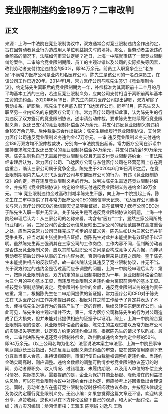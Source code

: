 # 竞业限制违约金189万？二审改判
## 正文
来源：上海一中法院在竞业限制协议中，双方通常会对竞业限制违约金作出约定，旨在因劳动者竞业行为造成用人单位利益损失时的填补。那么，当劳动者主张违约金畸高的情况下，法院如何审查认定呢？近日，上海一中院就审结了一起竞业限制纠纷案件。二审综合竞业限制期限、员工的主观过错以及公司的实际损失等因素，改判劳动者支付约定违约金的50%，即94万余元。前员工入职竞争企业“老东家”不满常力医疗公司是业内知名医疗公司，陈先生是该公司的一名资深员工，在该公司工作已近20年。2014年1月，常力医疗公司与陈先生签订《竞业限制协议》，约定陈先生离职后的竞业限制期为一年，补偿标准为其离职前十二个月的月平均基本工资的三倍，若违反竞业限制义务，应向公司支付相当于离职前两年基本工资的违约金。2020年6月19日，陈先生向常力医疗公司提出辞职，双方解除了劳动关系。辞职后，陈先生于6月底入职了飞达医疗公司。同年11月，陈先生又入职至另一业内知名的东健医疗公司工作。常力医疗公司得知此事，认为陈先生的行为违反了双方签订的竞业限制协议，遂申请劳动仲裁，要求陈先生继续履行竞业限制义务，返还已支付的竞业限制补偿金24万余元，并支付违反竞业限制义务违约金189万余元等。后仲裁委员会作出裁决：陈先生继续履行竞业限制协议，支付常力医疗公司违反竞业限制义务违约金47万余元。一审 违反竞业限制义务支付违约金189万双方均不服仲裁裁决，分别向一审法院提出起诉。常力医疗公司在诉讼中坚持要求陈先生返还已支付的竞业限制补偿金24万余元，并支付违约金189万余元等。陈先生则称自己无需履行竞业限制协议且无需支付竞业限制违约金。一审法院经审理后认为，常力医疗公司、飞达医疗公司与东健医疗公司在经营范围上存在高度重合，确认三家公司属于竞争企业。陈先生于2020年6月19日离职之后，在竞业限制期限内先后入职飞达医疗公司与东健医疗公司的行为，有违《竞业限制协议》的约定，存在违反竞业限制义务的行为。故判决陈先生需返还竞业限制补偿金，并按照《竞业限制协议》约定的金额支付违反竞业限制义务违约金189万余元。二审 竞业限制违约金过高改判减半陈先生不服，向上海一中院提起上诉。陈先生在二审中提供了其与常力医疗公司CEO的微信聊天记录、飞达医疗公司董事长与常力医疗公司CEO的微信聊天记录等新证据，旨在证明常力医疗公司CEO对于陈先生入职一事并无异议。关于陈先生是否违反竞业限制协议的问题，上海一中院经审理后认为：从三家公司的名称来看，均含有“医疗”二字，显然三家公司所处行业相同。另，三家公司的企业公示信息反映出三家公司的经营范围存在高度重合之处，应当来说常力公司已经完成了初步的举证义务。陈先生如认为三家公司并非竞争关系，应当对其主张提供相应证据，然陈先生对此并未能提供有效证据予以证明。虽然陈先生再三强调其在三家公司的工作岗位、工作内容不同，但判断劳动者是否违反竞业限制义务，应以其前后就职公司之间是否构成竞争关系为据，而非以劳动者在前后公司中从事的工作内容为据，否则将会带来易规避之风险。鉴于陈先生未能提供相应的反驳证据，故一审法院认定其违反了竞业限制协议，并无不当。关于双方约定的违约金是否过高而应予调整的问题，上海一中院经审理后认为：第一，按照竞业限制协议，双方约定的竞业限制期限仅为一年、竞业限制补偿金总额为三个月的平均基本工资，而违反竞业限制义务违约金为离职前两年的基本工资。相较竞业限制期限的设定、竞业限制补偿金的金额，违反竞业限制义务的违约责任较重。第二，根据陈先生在二审期间提供的新证据，常力医疗公司CEO对于陈先生在飞达医疗公司工作并未提出异议，相反对其之前工作给予了肯定并表达了不舍，使得陈先生对该行为的性质产生了一定的误解，后续又转任东健医疗公司。由此可见，陈先生的主观过错并不大。第三，常力医疗公司称陈先生的行为对公司造成了巨大损失，但并未能对此提供相应的证据予以证明。综上，上海一中院综合竞业限制期限的设定、竞业限制补偿金的金额、陈先生的主观过错以及常力医疗公司的实际损失等因素，认定双方约定的违约金过高，根据陈先生的请求予以酌减。最终，二审判决陈先生返还竞业限制补偿金，改判酌减违约金为约定金额的50％，即94万余元。（以上公司名均为化名）法官说法本案主审法官、上海一中院民事审判庭副庭长王茜指出，对违反竞业限制义务违约金的审查，应在诚实信用原则下充分尊重当事人合意，秉持谦抑原则，审慎行使自由裁量权调整约定违约金。当违约金确实畸高时，则应调整。违约金数额的调整可酌情参考竞业限制协议签订的时间、劳动者原职务、收入情况、过错程度、未履约期限、以及用人单位的补偿金支付情况、实际损失等。需要提醒的是，企业为保护其商业秘密、降低潜在的利益损失风险，可以在竞业限制协议中对违约金作出约定，但应参考上述因素做出合理设定。同时，劳动者也应在签订竞业限制协议时仔细阅读协议条款，并按照法律规定及协议约定履行竞业限制义务。无讼小编：如果您觉得这篇文章还不错，欢迎转发分享、点赞收藏，您也可以在下方评论区留下自己的观点，和大家一起讨论。主编：靖力实习编辑：矫鸿佳审核：王雅玉 陈丽娟 刘逸凡 王敬